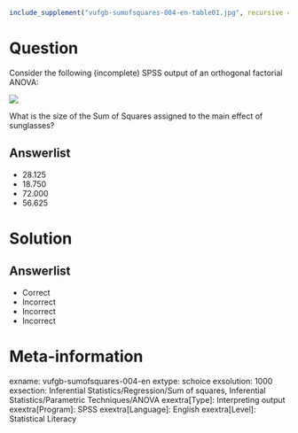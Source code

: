 ```r
include_supplement("vufgb-sumofsquares-004-en-table01.jpg", recursive = TRUE)
```

Question
========

Consider the following (incomplete) SPSS output of an orthogonal factorial ANOVA:

![](vufgb-sumofsquares-004-en-table01.jpg)
  
What is the size of the Sum of Squares assigned to the main effect of sunglasses? 
  
Answerlist
----------
* 28.125
* 18.750
* 72.000
* 56.625

Solution
========

Answerlist
----------
* Correct
* Incorrect
* Incorrect
* Incorrect

Meta-information
================
exname: vufgb-sumofsquares-004-en
extype: schoice
exsolution: 1000
exsection: Inferential Statistics/Regression/Sum of squares, Inferential Statistics/Parametric Techniques/ANOVA
exextra[Type]: Interpreting output
exextra[Program]: SPSS
exextra[Language]: English
exextra[Level]: Statistical Literacy
